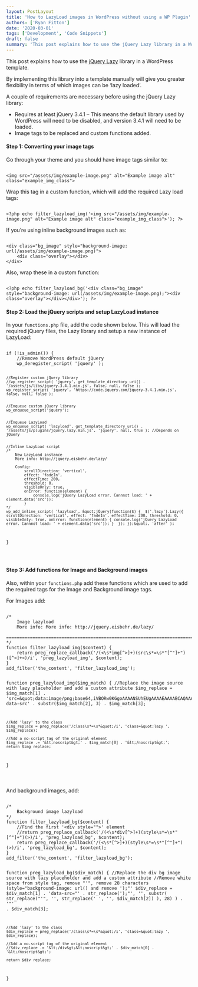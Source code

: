 ```yaml
---
layout: PostLayout
title: 'How to LazyLoad images in WordPress without using a WP Plugin'
authors: ['Ryan Fitton']
date: '2020-03-01'
tags: ['Development', 'Code Snippets']
draft: false
summary: 'This post explains how to use the jQuery Lazy library in a WordPress template. By implementing this library into a template manually will give you greater flexibility in terms of which images can be &amp;#8216;lazy loaded&amp;#8217;. A couple of requirements are necessary before using the jQuery Lazy library: Requires at least jQuery 3.4.1 &amp;#8211; This [&amp;hellip;]'
---
```


<p>This post explains how to use the <a href="https://github.com/eisbehr-/jquery.lazy/blob/master/jquery.lazy.min.js">jQuery Lazy</a> library in a WordPress template.</p>
<p>By implementing this library into a template manually will give you greater flexibility in terms of which images can be &#8216;lazy loaded&#8217;.</p>
<p>A couple of requirements are necessary before using the jQuery Lazy library:</p>
<ul>
<li>Requires at least jQuery 3.4.1 &#8211; This means the default library used by WordPress will need to be disabled, and version 3.4.1 will need to be loaded.</li>
<li>Image tags to be replaced and custom functions added.</li>
</ul>
<h4>Step 1: Converting your image tags</h4>
<p>Go through your theme and you should have image tags similar to:</p>
<pre class="language-html"><code class="language-html">
&lt;img src=&quot;/assets/img/example-image.png&quot; alt=&quot;Example image alt&quot; class=&quot;example_img_class&quot;&gt;
</code></pre>
<p>Wrap this tag in a custom function, which will add the required Lazy load tags:</p>
<pre class="language-php"><code class="language-php">
&lt;?php echo filter_lazyload_img('&lt;img src=&quot;/assets/img/example-image.png&quot; alt=&quot;Example image alt&quot; class=&quot;example_img_class&quot;&gt;'); ?&gt;
</code></pre>
<p>If you&#8217;re using inline background images such as:</p>
<pre class="language-html"><code class="language-html">
&lt;div class=&quot;bg_image&quot; style=&quot;background-image: url(/assets/img/example-image.png)&quot;&gt;
	&lt;div class=&quot;overlay&quot;&gt;&lt;/div&gt;
&lt;/div&gt;
</code></pre>
<p>Also, wrap these in a custom function:</p>
<pre class="language-php"><code class="language-php">
&lt;?php echo filter_lazyload_bg('&lt;div class=&quot;bg_image&quot; style=&quot;background-image: url(/assets/img/example-image.png);&quot;&gt;&lt;div class=&quot;overlay&quot;&gt;&lt;/div&gt;&lt;/div&gt;'); ?&gt;
</code></pre>
<h4>Step 2: Load the jQuery scripts and setup LazyLoad instance</h4>
<p>In your <code class="language-html">functions.php</code> file, add the code shown below. This will load the required jQuery files, the Lazy library and setup a new instance of LazyLoad:</p>
<pre class="language-php"><code class="language-php">
if (!is_admin()) {
	//Remove WordPress default jQuery
	wp_deregister_script( 'jquery' );

    //Register custom jQuery library
    //wp_register_script( 'jquery', get_template_directory_uri() . '/assets/js/libs/jquery.3.4.1.min.js', false, null, false );
    wp_register_script( 'jquery', 'https://code.jquery.com/jquery-3.4.1.min.js', false, null, false );


    //Enqueue custom jQuery library
    wp_enqueue_script('jquery');


    //Enqueue LazyLoad
    wp_enqueue_script( 'lazyload', get_template_directory_uri() . '/assets/js/plugins/jquery.lazy.min.js', 'jquery', null, true ); //Depends on jQuery


    //Inline LazyLoad script
    /*
    	New LazyLoad instance
    	More info: http://jquery.eisbehr.de/lazy/

    	Config:
    		scrollDirection: 'vertical',
    		effect: 'fadeIn',
    		effectTime: 200,
    		threshold: 0,
    		visibleOnly: true,
    		onError: function(element) {
    			console.log('jQuery LazyLoad error. Cannnot load: ' + element.data('src'));
    		}
    */
    wp_add_inline_script( 'lazyload', &quot;jQuery(function($) {  $('.lazy').Lazy({  scrollDirection: 'vertical', effect: 'fadeIn', effectTime: 200, threshold: 0, visibleOnly: true, onError: function(element) { console.log('jQuery LazyLoad error. Cannnot load: ' + element.data('src')); }  }); });&quot;, 'after' );

}

</code></pre>
<h4>Step 3: Add functions for Image and Background images</h4>
<p>Also, within your <code class="language-html">functions.php</code> add these functions which are used to add the required tags for the Image and Background image tags.</p>
<p>For Images add:</p>
<pre class="language-php"><code class="language-php">
/*
	Image lazyload
	More info: More info: http://jquery.eisbehr.de/lazy/
	==============================================================================
*/
function filter_lazyload_img($content) {
	return preg_replace_callback('/(&lt;\s*img[^&gt;]+)(src\s*=\s*&quot;[^&quot;]+&quot;)([^&gt;]+&gt;)/i', 'preg_lazyload_img', $content);
}
add_filter('the_content', 'filter_lazyload_img');

function preg_lazyload_img($img_match) {
	//Replace the image source with lazy placeholder and add a custom attribute
	$img_replace = $img_match[1] . 'src=&quot;data:image/png;base64,iVBORw0KGgoAAAANSUhEUgAAAAEAAAABCAQAAAC1HAwCAAAAC0lEQVR42mNkYAAAAAYAAjCB0C8AAAAASUVORK5CYII=&quot; data-src' . substr($img_match[2], 3) . $img_match[3];

    //Add 'lazy' to the class
    $img_replace = preg_replace('/class\s*=\s*&quot;/i', 'class=&quot;lazy ', $img_replace);

    //Add a no-script tag of the original element
    $img_replace .= '&lt;noscript&gt;' . $img_match[0] . '&lt;/noscript&gt;';
    return $img_replace;

}

</code></pre>
<p>And background images, add: </p>
<pre class="language-php"><code class="language-php">
/*
	Background image lazyload
*/
function filter_lazyload_bg($content) {
	//Find the first '&lt;div style=&quot;&quot;&gt;' element
	//return preg_replace_callback('/(&lt;\s*div[^&gt;]+)(style\s*=\s*&quot;[^&quot;]+&quot;)(&gt;)/i', 'preg_lazyload_bg', $content);
	return preg_replace_callback('/(&lt;\s*[^&gt;]+)(style\s*=\s*&quot;[^&quot;]+&quot;)(&gt;)/i', 'preg_lazyload_bg', $content);
}
add_filter('the_content', 'filter_lazyload_bg');

function preg_lazyload_bg($div_match) {
//Replace the div bg image source with lazy placeholder and add a custom attribute
//Remove white space from style tag, remove &quot;'&quot;, remove 28 characters (style=&quot;background-image: url() and remove ');&quot;'
$div_replace = $div_match[1] . 'data-src=&quot;' . str_replace(');&quot;', '', substr( str_replace(&quot;'&quot;, '', str_replace(' ', '', $div_match[2]) ), 28) ) . '&quot;' . $div_match[3];

    //Add 'lazy' to the class
    $div_replace = preg_replace('/class\s*=\s*&quot;/i', 'class=&quot;lazy ', $div_replace);

    //Add a no-script tag of the original element
    //$div_replace .= '&lt;/div&gt;&lt;noscript&gt;' . $div_match[0] . '&lt;/noscript&gt;';

    return $div_replace;

}

</code></pre>
